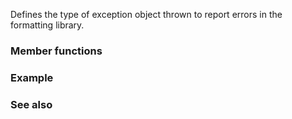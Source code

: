 {{cpp/title|format_error}}
{{cpp/utility/format/navbar}}

{{ddcl|header=format|since=c++20|1=
class format_error;
}}

Defines the type of exception object thrown to report errors in the formatting library.

{{inheritance_diagram/std-format_error}}

===Member functions===
{{cpp/error/exception/member of derived with message|format_error|std=c++20}}

{{cpp/error/runtime_error/inherit}}

{{cpp/error/exception/inherit}}

===Example===
{{example
|code=
#include &lt;format&gt;
#include &lt;print&gt;
#include &lt;string_view&gt;
#include &lt;utility&gt;

int main()
{
    try
    {
        auto x13{37};
        auto args{std::make_format_args(x13)};
        std::ignore = std::vformat("{:()}", args); // throws
    }
    catch(const std::format_error&amp; ex)
    {
        std::println("{}", ex.what());
    }
}
|p=true
|output=
format error: failed to parse format-spec
}}

===See also===

{{langlinks|es|ja|zh}}